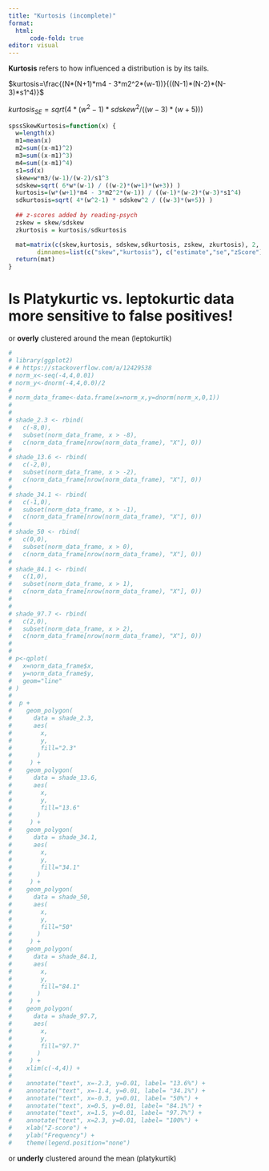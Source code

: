 ```yaml
---
title: "Kurtosis (incomplete)"
format: 
  html:
      code-fold: true
editor: visual
---
```


**Kurtosis** refers to how influenced a distribution is by its tails.

$kurtosis=\frac{(N*(N+1)*m4 - 3*m2^2*(w-1))}{((N-1)*(N-2)*(N-3)*s1^4)}$

$kurtosis_{SE} = sqrt( 4*(w^2-1) * sdskew^2 / ((w-3)*(w+5)))$

```r
spssSkewKurtosis=function(x) {
  w=length(x)
  m1=mean(x)
  m2=sum((x-m1)^2)
  m3=sum((x-m1)^3)
  m4=sum((x-m1)^4)
  s1=sd(x)
  skew=w*m3/(w-1)/(w-2)/s1^3
  sdskew=sqrt( 6*w*(w-1) / ((w-2)*(w+1)*(w+3)) )
  kurtosis=(w*(w+1)*m4 - 3*m2^2*(w-1)) / ((w-1)*(w-2)*(w-3)*s1^4)
  sdkurtosis=sqrt( 4*(w^2-1) * sdskew^2 / ((w-3)*(w+5)) )
  
  ## z-scores added by reading-psych
  zskew = skew/sdskew
  zkurtosis = kurtosis/sdkurtosis

  mat=matrix(c(skew,kurtosis, sdskew,sdkurtosis, zskew, zkurtosis), 2,
        dimnames=list(c("skew","kurtosis"), c("estimate","se","zScore")))
  return(mat)
}
```

# Is Platykurtic vs. leptokurtic data more sensitive to false positives!

or **overly** clustered around the mean (leptokurtik)

```r
# 
# library(ggplot2)
# # https://stackoverflow.com/a/12429538
# norm_x<-seq(-4,4,0.01)
# norm_y<-dnorm(-4,4,0.0)/2
# 
# norm_data_frame<-data.frame(x=norm_x,y=dnorm(norm_x,0,1))
# 
# 
# shade_2.3 <- rbind(
#   c(-8,0), 
#   subset(norm_data_frame, x > -8), 
#   c(norm_data_frame[nrow(norm_data_frame), "X"], 0))
# 
# shade_13.6 <- rbind(
#   c(-2,0), 
#   subset(norm_data_frame, x > -2), 
#   c(norm_data_frame[nrow(norm_data_frame), "X"], 0))
# 
# shade_34.1 <- rbind(
#   c(-1,0), 
#   subset(norm_data_frame, x > -1), 
#   c(norm_data_frame[nrow(norm_data_frame), "X"], 0))
# 
# shade_50 <- rbind(
#   c(0,0), 
#   subset(norm_data_frame, x > 0), 
#   c(norm_data_frame[nrow(norm_data_frame), "X"], 0))
# 
# shade_84.1 <- rbind(
#   c(1,0), 
#   subset(norm_data_frame, x > 1), 
#   c(norm_data_frame[nrow(norm_data_frame), "X"], 0))
# 
# 
# shade_97.7 <- rbind(
#   c(2,0), 
#   subset(norm_data_frame, x > 2), 
#   c(norm_data_frame[nrow(norm_data_frame), "X"], 0))
# 
# 
# p<-qplot(
#   x=norm_data_frame$x,
#   y=norm_data_frame$y,
#   geom="line"
# )
# 
#  p +
#    geom_polygon(
#      data = shade_2.3,
#      aes(
#        x,
#        y,
#        fill="2.3"
#       )
#     ) +
#    geom_polygon(
#      data = shade_13.6,
#      aes(
#        x,
#        y,
#        fill="13.6"
#       )
#     ) +
#    geom_polygon(
#      data = shade_34.1,
#      aes(
#        x,
#        y,
#        fill="34.1"
#       )
#     ) +
#    geom_polygon(
#      data = shade_50,
#      aes(
#        x,
#        y,
#        fill="50"
#       )
#     ) +
#    geom_polygon(
#      data = shade_84.1,
#      aes(
#        x,
#        y,
#        fill="84.1"
#       )
#     ) +
#    geom_polygon(
#      data = shade_97.7, 
#      aes(
#        x, 
#        y,
#        fill="97.7"
#       )
#     ) +
#    xlim(c(-4,4)) +
#    
#    annotate("text", x=-2.3, y=0.01, label= "13.6%") + 
#    annotate("text", x=-1.4, y=0.01, label= "34.1%") + 
#    annotate("text", x=-0.3, y=0.01, label= "50%") + 
#    annotate("text", x=0.5, y=0.01, label= "84.1%") + 
#    annotate("text", x=1.5, y=0.01, label= "97.7%") + 
#    annotate("text", x=2.3, y=0.01, label= "100%") +
#    xlab("Z-score") +
#    ylab("Frequency") +
#    theme(legend.position="none")
```

or **underly** clustered around the mean (platykurtik)
